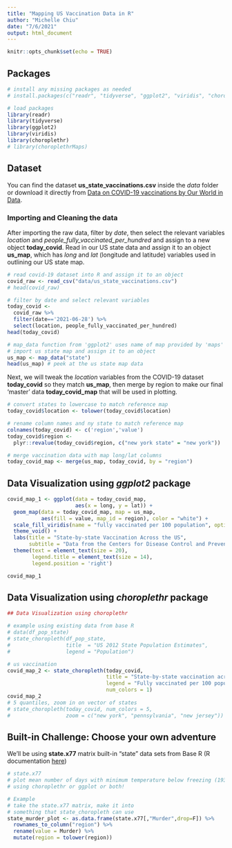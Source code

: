 ```yaml
---
title: "Mapping US Vaccination Data in R"
author: "Michelle Chiu"
date: "7/6/2021"
output: html_document
---
```


```r
knitr::opts_chunk$set(echo = TRUE)
```

## Packages

```r
# install any missing packages as needed
# install.packages(c("readr", "tidyverse", "ggplot2", "viridis", "choroplethr"))

# load packages
library(readr)
library(tidyverse)
library(ggplot2)
library(viridis)
library(choroplethr)
# library(choroplethrMaps)
```

## Dataset

You can find the dataset **us_state_vaccinations.csv** inside the _data_ folder or download it directly from [Data on COVID-19 vaccinations by Our World in Data](https://github.com/owid/covid-19-data).

### Importing and Cleaning the data

After importing the raw data, filter by _date_, then select the relevant variables _location_ and _people_fully_vaccinated_per_hundred_ and assign to a new object **today_covid**.
Read in our US state data and assign it to an object **us_map**, which has _long_ and _lat_ (longitude and latitude) variables used in outlining our US state map.

```r
# read covid-19 dataset into R and assign it to an object
covid_raw <- read_csv("data/us_state_vaccinations.csv")
# head(covid_raw)

# filter by date and select relevant variables
today_covid <- 
  covid_raw %>% 
  filter(date=='2021-06-28') %>% 
  select(location, people_fully_vaccinated_per_hundred)
head(today_covid)

# map_data function from 'ggplot2' uses name of map provided by 'maps' package
# import us state map and assign it to an object
us_map <- map_data("state")
head(us_map) # peek at the us state map data
```

Next, we will tweak the _location_ variables from the COVID-19 dataset **today_covid** so they match **us_map**, then merge by region to make our final 'master' data **today_covid_map** that will be used in plotting.

```r
# convert states to lowercase to match reference map
today_covid$location <- tolower(today_covid$location)

# rename column names and ny state to match reference map
colnames(today_covid) <- c('region','value')
today_covid$region <- 
  plyr::revalue(today_covid$region, c("new york state" = "new york"))

# merge vaccination data with map long/lat columns
today_covid_map <- merge(us_map, today_covid, by = "region")
```

## Data Visualization using _ggplot2_ package

```r
covid_map_1 <- ggplot(data = today_covid_map, 
                      aes(x = long, y = lat)) + 
  geom_map(data = today_covid_map, map = us_map, 
           aes(fill = value, map_id = region), color = "white") +
  scale_fill_viridis(name = "fully vaccinated per 100 population", option = "D") +
  theme_void() +
  labs(title = "State-by-state Vaccination Across the US",
       subtitle = "Data from the Centers for Disease Control and Prevention (June 28th, 2021)") +
  theme(text = element_text(size = 20),
        legend.title = element_text(size = 14),
        legend.position = 'right')

covid_map_1
```

## Data Visualization using _choroplethr_ package

```r
## Data Visualization using choroplethr

# example using existing data from base R
# data(df_pop_state)
# state_choropleth(df_pop_state,
#                  title  = "US 2012 State Population Estimates", 
#                  legend = "Population")

# us vaccination
covid_map_2 <- state_choropleth(today_covid,
                                title = "State-by-state vaccination across the US",
                                legend = "Fully vaccinated per 100 population",
                                num_colors = 1)
covid_map_2
# 5 quantiles, zoom in on vector of states
# state_choropleth(today_covid, num_colors = 5,
#                  zoom = c("new york", "pennsylvania", "new jersey"))
```

## Built-in Challenge: Choose your own adventure
We'll be using **state.x77** matrix built-in "state" data sets from Base R (R documentation [here](https://www.rdocumentation.org/packages/datasets/versions/3.6.2/topics/state))
```r
# state.x77
# plot mean number of days with minimum temperature below freezing (1931-1960)
# using choroplethr or ggplot or both!

# Example
# take the state.x77 matrix, make it into
# something that state_choropleth can use
state_murder_plot <- as.data.frame(state.x77[,"Murder",drop=F]) %>%
  rownames_to_column("region") %>%
  rename(value = Murder) %>%
  mutate(region = tolower(region))


```